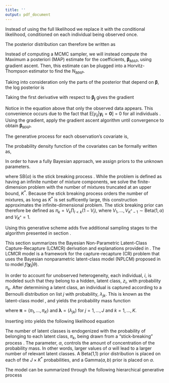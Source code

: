 ```yaml
---
title: ''
output: pdf_document
---
```


<!-- %%%%%%%%%%%%%%%%%%%%%%%%%%%%%%%%%%%%%%%%%%%%%%%%%%%%%%%%%%%% -->
<!-- %%%%%%%%%%%%%%%%%%%%%%%%% Appendix A %%%%%%%%%%%%%%%%%%%%%%%%% -->
<!-- %%%%%%%%%%%%%%%%%%%%%%%%%%%%%%%%%%%%%%%%%%%%%%%%%%%%%%%%%%%% -->

\section{Appendix A: Conditional Maximum Likelihood Estimation}

\label{Sec:conditionalmaximumlike}

Instead of using the full likelihood we replace it with the conditional likelihood, conditioned on each individual being observed once. 

\begin{align}
\nonumber p(\mathcal{Y}|N,\boldsymbol{\beta},\mathcal{X}_{obs},\mathcal{X}_{mis};\boldsymbol{y}\ne \boldsymbol{0}) = & \frac{p(\mathcal{Y}|N,\boldsymbol{\beta},\mathcal{X}_{obs},\mathcal{X}_{mis})}{P(\boldsymbol{y}\ne \boldsymbol{0})} \\
= & \prod_{i=1}^N \frac{\prod_{j=1}^J \lambda_{ij}^{y_{ij}}(1-\lambda_{ij})^{1-y_{ij}}}{1-\prod_{j=1}^J(1-\lambda_{ij})}
\end{align}

The posterior distribution can therefore be written as

\begin{align}
\label{eqn:condposteriorderivevalues}
\nonumber p(N,\boldsymbol{\beta},\mathcal{X}_{mis}|\mathcal{Y},\mathcal{X}_{obs}) \propto &  \left[\prod_{i=1}^N \frac{\prod_{j=1}^J \lambda_{ij}^{y_{ij}}(1-\lambda_{ij})^{1-y_{ij}}}{1-\prod_{j=1}^J(1-\lambda_{ij})} \right] \times \left[ \prod_{i=1}^N \boldsymbol{g}(\boldsymbol{\theta_h}) \right] \times  \left[\frac{1}{N}\right] \\
\times & \left[ \prod_{j=1}^J \left(\frac{1}{2\pi}\right)^{H/2}|B|^{-1/2}e^{-\frac{1}{2}(\boldsymbol{b}-\boldsymbol{\beta_j})^T\boldsymbol{B}^{-1}(\boldsymbol{b}-\boldsymbol{\beta_j})}\right].
\end{align}

Instead of computing a MCMC sampler, we will instead compute the Maximum a posteriori (MAP) estimate for the coefficients, $\boldsymbol{\beta}_{MAP}$, using gradient ascent.  Then, this estimate can be plugged into a Horvitz-Thompson estimator to find the $N_{MAP}$.

Taking into consideration only the parts of the posterior that depend on $\boldsymbol{\beta}$, the log posterior is
\begin{align}
\nonumber \ln p(N,\boldsymbol{\beta},\mathcal{X}_{mis}|\mathcal{Y},\mathcal{X}_{obs}) \propto & -\frac{1}{2}\sum_{j=1}^J (b-\boldsymbol{\beta_j})^T B^{-1}(b-\boldsymbol{\beta_j}) \\
\nonumber + & \sum_{i=1}^N \sum_{j=1}^J y_{ij}\ln(\lambda_{ij}) + (1-y_{ij})\ln(1-\lambda_{ij}) \\ 
+  & \ln(1-\prod_{j=1}^J(1-\lambda_{ij}))
\end{align}

Taking the first derivative with respect to $\boldsymbol{\beta_j}$ gives the gradient

\begin{align}
\frac{\Delta \ln p(N,\boldsymbol{\beta},\mathcal{X}_{mis}|\mathcal{Y},\mathcal{X}_{obs})}{\Delta \boldsymbol{\beta_j}} = & \hspace{1px} B^{-1}(b-\boldsymbol{\beta_j}) + \sum_{i=1}^n \left(y_{ij}-\lambda_{ij}+\frac{\lambda_{ij}\prod_{j=1}^J(1-\lambda_{ij})}{1-\prod_{j=1}^J(1-\lambda_{ij})} \right)\boldsymbol{x_i}^T.
\end{align}

Notice in the equation above that only the observed data appears.  This convenience occurs due to the fact that E[$y_{ij}|\boldsymbol{y_i}= \boldsymbol{0}$] = 0 for all individuals \citep{alho_logistic_1990}.  Using the gradient, apply the gradient ascent algorithm until convergence to obtain $\boldsymbol{\beta}_{MAP}$.  

<!-- %%%%%%%%%%%%%%%%%%%%%%%%%%%%%%%%%%%%%%%%%%%%%%%%%%%%%%%%%%%% -->
<!-- %%%%%%%%%%%%%%%%%%%%%%%%% Appendix B %%%%%%%%%%%%%%%%%%%%%%%%% -->
<!-- %%%%%%%%%%%%%%%%%%%%%%%%%%%%%%%%%%%%%%%%%%%%%%%%%%%%%%%%%%%% -->

\section{Appendix B: Dirichlet Process of Mixture Normals}
\label{DPnormalmix}

The generative process for each observation's covariate is,

\begin{align}
\boldsymbol{x_i}|z_i \stackrel{ind}{\sim} & \text{ MVNormal}(\boldsymbol{\mu_k},\boldsymbol{\Sigma_k}) \hspace{5px} \text{for } i=1,...,N\\
z_i \stackrel{iid}{\sim} & \text{ Discrete}(\{1,2,...\},(\pi_1,\pi_2,...)) \hspace{5px} \text{for } i=1,...,N.
\end{align}

The probability density function of the covariates can be formally written as,

\begin{equation}
g(\boldsymbol{x}|\boldsymbol{\mu},\boldsymbol{\Sigma}) = \prod_{i=1}^N \prod_{k=1}^\infty \pi_k \text{ MVNormal}(\boldsymbol{x_i}|\boldsymbol{\mu_k},\boldsymbol{\Sigma_k})
\end{equation}

In order to have a fully Bayesian approach, we assign priors to the unknown parameters.

\begin{align}
\boldsymbol{\Sigma_k} \sim & \text{InvWishart}(\nu_{0},\boldsymbol{\Lambda_{0}^{-1}}) \\
\boldsymbol{\mu_k}|\boldsymbol{\Sigma_k} \sim & \text{ MVNormal}(\boldsymbol{\mu_{0}},\boldsymbol{\Sigma_k}/\kappa_{0}) \\
(\pi_1,\pi_2,...) \sim & SB(\alpha) \\
\alpha \sim & \text{ Gamma}(a_{\alpha},b_{\beta}),
\end{align}

where SB($\alpha$) is the stick breaking process \citep{dunson_nonparametric_2009}. While the problem is defined as having an infinite number of mixture components, we solve the finite-dimension problem with the number of mixtures truncated at an upper bound, $K^*$.  Because the stick breaking process orders the number of mixtures, as long as $K^*$ is set sufficently large, this construction approximates the infinite-dimensional problem.    The stick breaking prior can therefore be defined as $\pi_k = V_k \prod_{l<k}(1-V_l)$, where $V_1, ..., V_{K^*-1} \sim \text{Beta}(1,\alpha)$ and $V_{K^*}=1$.  

Using this generative scheme adds five additional sampling stages to the algorithm presented in section \ref{sec:CRwithCovariates}.

\begin{list}{}{}

\item[1)] Sample $z_i$ for $i=1,...,N$. The latent class label takes integer values from $1,...,K^*$.  To compute the probability of each latent class label for each $i$,

\begin{equation}
P(z_i=k) = \frac{\pi_k \text{ MVNormal}(\boldsymbol{x_i}|\boldsymbol{\mu_k},\boldsymbol{\Sigma_k})}{\sum_{l=1}^{K^*}\pi_l \text{ MVNormal}(\boldsymbol{x_i}|\boldsymbol{\mu_l},\boldsymbol{\Sigma_l})}.
\end{equation}

\item[2)] Sample $\boldsymbol{\Sigma_k}$ for $k=1,...,K^*$. Define $N_k=\sum_{i=1}1_{z_i=k}$ which is a count of the number of individuals in the population belonging to latent class, $k$.  Also, define the sufficient statistics, $\boldsymbol{\bar{x}_k}=\frac{1}{N_k}\sum_{i=1}^{N_k}\boldsymbol{x_{ik}}$ and $\boldsymbol{S_k} = \sum_{i=1}^{N_k}(\boldsymbol{x_{ik}}-\boldsymbol{\bar{x}_k})(\boldsymbol{x_{ik}}-\boldsymbol{\bar{x}_k})^T$.  Then,

\begin{equation}
\boldsymbol{\Sigma_k} \sim \text{InvWishart}(\nu_{N_k},\boldsymbol{\Lambda_{N_k}^{-1}}),
\end{equation}

where $\nu_{N_k} = \nu_{0}+N_k$ and $\boldsymbol{\Lambda_{N_k}}=\boldsymbol{\Lambda_{0}}+\boldsymbol{S_k}+\frac{\kappa_{0}N_k}{\kappa_{0}+N_k}(\boldsymbol{\bar{x}_k}-\boldsymbol{\mu_{0}})(\boldsymbol{\bar{x}_k}-\boldsymbol{\mu_{0}})^T$.

\item[3)] Sample $\boldsymbol{\mu_k|\Sigma_k}$ for $k=1,...,K^*$.  Using the same defined terms in the previous step,

\begin{equation}
\boldsymbol{\mu_k}|\boldsymbol{\Sigma_k} \sim \text{MVNormal}(\boldsymbol{\mu_{N_k}},\boldsymbol{\Sigma_k}/\kappa_{N_k} ),
\end{equation}

where $\boldsymbol{\mu_{N_k}}=\frac{\kappa_{0}}{\kappa_{0}+N_k}\boldsymbol{\mu_{0}} + \frac{N_k}{\kappa_{0}+N_k}\boldsymbol{\bar{x}_k} $ and $\kappa_{N_k}=\kappa_{0}+N_k$.

\item[4)] Sample $(\pi_1,\pi_2,...,\pi_{K^*})$ for $k=1,...,K^*$.  Begin by drawing a sample from each of the stochastic components,

\begin{equation}
 V_k \sim \text{ Beta}\left(1+N_k, \alpha+\sum_{l=k+1}^K N_l\right) \hspace{5px} \text{for } k=1,...,K^*-1.
\end{equation}

Set $V_{K*}=1$.  Then, $\pi_k = V_k\prod_{l<k}(1-V_l)$ for all $k=1,...,K^*$.

\item[5)] Sample $\alpha$.

\begin{equation}
  \alpha \sim \text{ Gamma}\left(a_\alpha + K^* -1, b_\alpha - \ln(\pi_{K^*}) \right).
\end{equation}

\end{list}

<!-- %%%%%%%%%%%%%%%%%%%%%%%%%%%%%%%%%%%%%%%%%%%%%%%%%%%%%%%%%%%% -->
<!-- %%%%%%%%%%%%%%%%%%%%%%%%% Appendix C %%%%%%%%%%%%%%%%%%%%%%%%% -->
<!-- %%%%%%%%%%%%%%%%%%%%%%%%%%%%%%%%%%%%%%%%%%%%%%%%%%%%%%%%%%%% -->

\section{Appendix C: LCMCR Model}
\label{LCMCRmodel}

This section summarizes the Bayesian Non-Parametric Latent-Class Capture-Recapture (LCMCR) derivation and explanations provided in \cite{manriquevallier_bayesian_2016}.
The LCMCR model is a framework for the capture-recapture (CR) problem that uses the Bayesian nonparametric latent-class model (NPLCM) proposed in \cite{dunson_nonparametric_2009} to model $f(\boldsymbol{y_i}|\theta)$.

In order to account for unobserved heterogeneity, each individual, $i$, is modeled such that they belong to a hidden, latent class, $z_i$, with probability $\pi_k$.  After determining a latent class, an individual is captured according to a Bernoulli distribution on list $j$ with probability, $\lambda_{jk}$. This is known as the latent-class model \citep{goodman_exploratory_1974}, and yields the probability mass function

\begin{equation}
\label{eqn:bernmix}
f(\boldsymbol{y_i}|\boldsymbol{\lambda,\pi}) = \sum_{k=1}^K \pi_k \prod_{j=1}^J \lambda_{jk}^{y_{ij}}(1-\lambda_{jk})^{1-y_{ij}},
\end{equation}

where $\boldsymbol{\pi}=(\pi_1,...,\pi_K)$ and $\boldsymbol{\lambda} = (\lambda_{jk})$ for $j=1,...,J$ and $k=1,...,K$.

Inserting \autoref{eqn:bernmix} into \autoref{eqn:jointlikelihoodequation1} yields the following likelihood equation

\begin{equation}
\label{eqn:LCMCRlikelihood}
p(\mathcal{Y}|\boldsymbol{\lambda},\boldsymbol{\pi},N)=\binom{N}{n} \left[ \sum_{k=1}^K \pi_k \prod_{j=1}^J (1-\lambda_{jk}) \right]^{N-n} \times \prod_{i=1}^n \sum_{k=1}^K \pi_k \prod_{j=1}^J \lambda_{jk}^{y_{ij}}(1-\lambda_{jk})^{1-y_{ij}}.
\end{equation}

The number of latent classes is endogenized with the probability of belonging to each latent class, $\pi_k$, being drawn from a "stick-breaking" process \citep{sethuraman_constructive_1991}.  The parameter, $\alpha$, controls the amount of concentration of the probability mass.  In other words, larger values of $\alpha$ will lead to a larger number of relevant latent classes.  A Beta(1,1) prior distribution is placed on each of the $J \times K^*$ probabilities, and a Gamma($a,b$) prior is placed on $\alpha$.

The model can be summarized through the following hierarchical generative process

\begin{align} 
\nonumber y_{ij}|z_i & \sim \text{Bernoulli}(\lambda_{jz}) \hspace{10px} \text{for } j=1,...,J \text{ and } i=1,...,N\\  \nonumber
z_i & \sim \text{Discrete}(\{1,2,...\},(\pi_1,\pi_2,...)) \hspace{10px} \text{for } i=1,...,N \\ \nonumber
\lambda_{jk} & \sim \text{Beta}(1,1) \hspace{10px} \text{for } j=1,...,J \text{ and } k=1,2,... \\ \nonumber
(\pi_1,\pi_2,...) & \sim \text{SB}(\alpha) \\ 
\alpha & \sim \text{Gamma}(a,b).
\end{align}